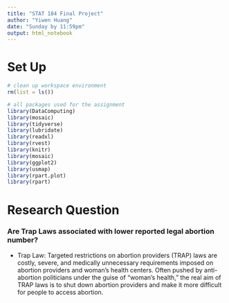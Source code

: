 ```yaml
---
title: "STAT 184 Final Project"
author: "Yiwen Huang"
date: "Sunday by 11:59pm"
output: html_notebook
---
```



# Set Up
```r
# clean up workspace environment
rm(list = ls())

# all packages used for the assignment
library(DataComputing)
library(mosaic)
library(tidyverse)
library(lubridate)
library(readxl)
library(rvest)
library(knitr)
library(mosaic)
library(ggplot2)
library(usmap)
library(rpart.plot)
library(rpart)
```


# Research Question

### Are Trap Laws associated with lower reported legal abortion number?

* Trap Law: Targeted restrictions on abortion providers (TRAP) laws are costly, severe, and medically unnecessary requirements imposed on abortion providers and woman's health centers. Often pushed by anti-abortion politicians under the guise of "woman's health," the real aim of TRAP laws is to shut down abortion providers and make it more difficult for people to access abortion.

























